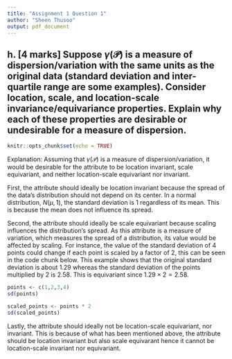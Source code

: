 ```yaml
---
title: "Assignment 1 Question 1"
author: "Sheen Thusoo"
output: pdf_document
---
```


## h. [4 marks] Suppose $\gamma \left (\mathcal P  \right)$ is a measure of dispersion/variation with the same units as the original data (standard deviation and inter-quartile range are some examples). Consider location, scale, and location-scale invariance/equivariance properties. Explain why each of these properties are desirable or undesirable for a measure of dispersion.

```r
knitr::opts_chunk$set(echo = TRUE)
```

Explanation:
Assuming that $\gamma \left (\mathcal P  \right)$ is a measure of dispersion/variation, it would be desirable for the attribute to be location invariant, scale equivariant, and neither location-scale equivariant nor invariant. 

First, the attribute should ideally be location invariant because the spread of the data's distribution should not depend on its center. In a normal distribution, $N(\mu, 1)$, the standard deviation is 1 regardless of its mean. This is because the mean does not influence its spread. 

Second, the attribute should ideally be scale equivariant because scaling influences the distribution's spread. As this attribute is a measure of variation, which measures the spread of a distribution, its value would be affected by scaling. For instance, the value of the standard deviation of 4 points could change if each point is scaled by a factor of 2, this can be seen in the code chunk below. This example shows that the original standard deviation is about 1.29 whereas the standard deviation of the points multiplied by 2 is 2.58. This is equivariant since $1.29 \times 2 = 2.58$. 

``` r
points <- c(1,2,3,4)
sd(points)

scaled_points <- points * 2
sd(scaled_points)
```

Lastly, the attribute should ideally not be location-scale equivariant, nor invariant. This is because of what has been mentioned above, the attribute should be location invariant but also scale equivarant hence it cannot be location-scale invariant nor equivariant.
